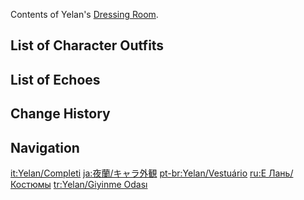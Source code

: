 {{CharacterTabs}}
Contents of Yelan's [[Dressing Room]].

==List of Character Outfits==
{{Outfits by Category Table|Yelan Outfits|nocharacter=1}}

==List of Echoes==
{{Echoes by Category Table|Yelan Echoes|nocharacter=1}}

==Change History==
{{Change History|2.7}}

==Navigation==
{{Character Navbox|Dressing Room}}

[[it:Yelan/Completi]]
[[ja:夜蘭/キャラ外観]]
[[pt-br:Yelan/Vestuário]]
[[ru:Е Лань/Костюмы]]
[[tr:Yelan/Giyinme Odası]]